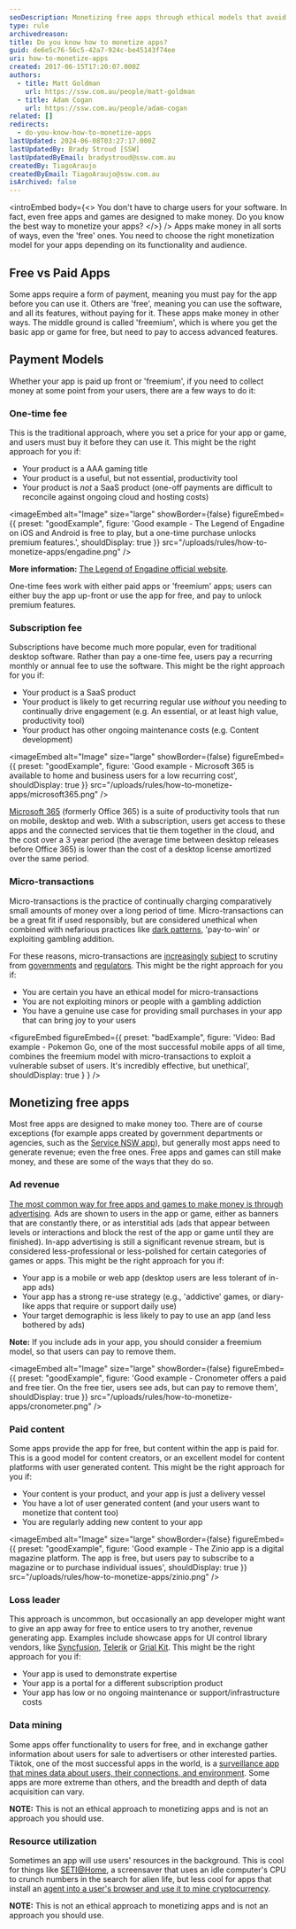 ```yaml
---
seoDescription: Monetizing free apps through ethical models that avoid exploiting vulnerable users and maintain a strong re-use strategy.
type: rule
archivedreason:
title: Do you know how to monetize apps?
guid: de6e5c76-56c5-42a7-924c-be45143f74ee
uri: how-to-monetize-apps
created: 2017-06-15T17:20:07.000Z
authors:
  - title: Matt Goldman
    url: https://ssw.com.au/people/matt-goldman
  - title: Adam Cogan
    url: https://ssw.com.au/people/adam-cogan
related: []
redirects:
  - do-you-know-how-to-monetize-apps
lastUpdated: 2024-06-08T03:27:17.000Z
lastUpdatedBy: Brady Stroud [SSW]
lastUpdatedByEmail: bradystroud@ssw.com.au
createdBy: TiagoAraujo
createdByEmail: TiagoAraujo@ssw.com.au
isArchived: false
---
```


<introEmbed
  body={<>
You don't have to charge users for your software. In fact, even free apps and games are designed to make money. Do you know the best way to monetize your apps?
  </>}
/>
Apps make money in all sorts of ways, even the 'free' ones. You need to choose the right monetization model for your apps depending on its functionality and audience.

## Free vs Paid Apps

Some apps require a form of payment, meaning you must pay for the app before you can use it. Others are 'free', meaning you can use the software, and all its features, without paying for it. These apps make money in other ways. The middle ground is called 'freemium', which is where you get the basic app or game for free, but need to pay to access advanced features.

## Payment Models

Whether your app is paid up front or 'freemium', if you need to collect money at some point from your users, there are a few ways to do it:

### One-time fee

This is the traditional approach, where you set a price for your app or game, and users must buy it before they can use it. This might be the right approach for you if:

* Your product is a AAA gaming title
* Your product is a useful, but not essential, productivity tool
* Your product is _not_ a SaaS product (one-off payments are difficult to reconcile against ongoing cloud and hosting costs)

<imageEmbed
  alt="Image"
  size="large"
  showBorder={false}
  figureEmbed={{
    preset: "goodExample",
    figure: 'Good example - The Legend of Engadine on iOS and Android is free to play, but a one-time purchase unlocks premium features.',
    shouldDisplay: true
  }}
  src="/uploads/rules/how-to-monetize-apps/engadine.png"
/>

**More information:** [The Legend of Engadine official website](https://engadine.net).

One-time fees work with either paid apps or 'freemium' apps; users can either buy the app up-front or use the app for free, and pay to unlock premium features.

### Subscription fee

Subscriptions have become much more popular, even for traditional desktop software. Rather than pay a one-time fee, users pay a recurring monthly or annual fee to use the software. This might be the right approach for you if:

* Your product is a SaaS product
* Your product is likely to get recurring regular use _without_ you needing to continually drive engagement (e.g. An essential, or at least high value, productivity tool)
* Your product has other ongoing maintenance costs (e.g. Content development)

<imageEmbed
  alt="Image"
  size="large"
  showBorder={false}
  figureEmbed={{
    preset: "goodExample",
    figure: 'Good example - Microsoft 365 is available to home and business users for a low recurring cost',
    shouldDisplay: true
  }}
  src="/uploads/rules/how-to-monetize-apps/microsoft365.png"
/>

[Microsoft 365](https://www.microsoft.com/microsoft-365?WT.mc_id=AZ-MVP-33518) (formerly Office 365) is a suite of productivity tools that run on mobile, desktop and web. With a subscription, users get access to these apps and the connected services that tie them together in the cloud, and the cost over a 3 year period (the average time between desktop releases before Office 365) is lower than the cost of a desktop license amortized over the same period.

### Micro-transactions

Micro-transactions is the practice of continually charging comparatively small amounts of money over a long period of time. Micro-transactions can be a great fit if used responsibly, but are considered unethical when combined with nefarious practices like [dark patterns](https://www.youtube.com/watch?v=lJUW0iZzAaQ), 'pay-to-win' or exploiting gambling addition.

For these reasons, micro-transactions are [increasingly](https://www.vg247.com/australian-government-rules-games-microtransactions-must-address-packaging) [subject](https://www.gamespot.com/articles/you-might-have-to-prove-your-age-to-buy-a-loot-box/1100-6474443/) to scrutiny from [governments](https://www.aph.gov.au/Parliamentary_Business/Committees/House/Social_Policy_and_Legal_Affairs/Onlineageverification/Report) and [regulators](https://www.gamesindustry.biz/australian-investigation-finds-loot-boxes-are-pscyholgocially-akin-to-gambling). This might be the right approach for you if:

* You are certain you have an ethical model for micro-transactions
* You are not exploiting minors or people with a gambling addiction
* You have a genuine use case for providing small purchases in your app that can bring joy to your users

<youtubeEmbed url="https://www.youtube.com/embed/fKK9nVLvhGM" description="" />

<figureEmbed figureEmbed={{
  preset: "badExample",
  figure: 'Video: Bad example - Pokemon Go, one of the most successful mobile apps of all time, combines the freemium model with micro-transactions to exploit a vulnerable subset of users. It\'s incredibly effective, but unethical',
  shouldDisplay: true
} } />


## Monetizing free apps

Most free apps are designed to make money too. There are of course exceptions (for example apps created by government departments or agencies, such as the [Service NSW app](https://www.service.nsw.gov.au/service-nsw-mobile-app)), but generally most apps need to generate revenue; even the free ones. Free apps and games can still make money, and these are some of the ways that they do so.

### Ad revenue

[The most common way for free apps and games to make money is through advertising](https://www.spaceotechnologies.com/blog/how-do-free-apps-make-money/). Ads are shown to users in the app or game, either as banners that are constantly there, or as interstitial ads (ads that appear between levels or interactions and block the rest of the app or game until they are finished). In-app advertising is still a significant revenue stream, but is considered less-professional or less-polished for certain categories of games or apps. This might be the right approach for you if:

* Your app is a mobile or web app (desktop users are less tolerant of in-app ads)
* Your app has a strong re-use strategy (e.g., 'addictive' games, or diary-like apps that require or support daily use)
* Your target demographic is less likely to pay to use an app (and less bothered by ads)

**Note:** If you include ads in your app, you should consider a freemium model, so that users can pay to remove them.

<imageEmbed
  alt="Image"
  size="large"
  showBorder={false}
  figureEmbed={{
    preset: "goodExample",
    figure: 'Good example - Cronometer offers a paid and free tier. On the free tier, users see ads, but can pay to remove them',
    shouldDisplay: true
  }}
  src="/uploads/rules/how-to-monetize-apps/cronometer.png"
/>

### Paid content

Some apps provide the app for free, but content within the app is paid for. This is a good model for content creators, or an excellent model for content platforms with user generated content. This might be the right approach for you if:

* Your content is your product, and your app is just a delivery vessel
* You have a lot of user generated content (and your users want to monetize that content too)
* You are regularly adding new content to your app

<imageEmbed
  alt="Image"
  size="large"
  showBorder={false}
  figureEmbed={{
    preset: "goodExample",
    figure: 'Good example - The Zinio app is a digital magazine platform. The app is free, but users pay to subscribe to a magazine or to purchase individual issues',
    shouldDisplay: true
  }}
  src="/uploads/rules/how-to-monetize-apps/zinio.png"
/>

### Loss leader

This approach is uncommon, but occasionally an app developer might want to give an app away for free to entice users to try another, revenue generating app. Examples include showcase apps for UI control library vendors, like [Syncfusion](https://apps.apple.com/us/app/syncfusion-dashboard-mobile/id1157300621), [Telerik](https://apps.apple.com/us/app/telerik-ui-for-xamarin-samples/id1083924868) or [Grial Kit](https://apps.apple.com/us/app/grial-uikit/id1099501310). This might be the right approach for you if:

* Your app is used to demonstrate expertise
* Your app is a portal for a different subscription product
* Your app has low or no ongoing maintenance or support/infrastructure costs

### Data mining

Some apps offer functionality to users for free, and in exchange gather information about users for sale to advertisers or other interested parties. Tiktok, one of the most successful apps in the world, is a [surveillance app that mines data about users, their connections, and environment](https://www.afr.com/policy/foreign-affairs/tiktok-s-alarming-excessive-data-collection-revealed-20220714-p5b1mz). Some apps are more extreme than others, and the breadth and depth of data acquisition can vary.

**NOTE:** This is not an ethical approach to monetizing apps and is not an approach you should use.

### Resource utilization

Sometimes an app will use users' resources in the background. This is cool for things like [SETI@Home](https://setiathome.berkeley.edu/), a screensaver that uses an idle computer's CPU to crunch numbers in the search for alien life, but less cool for apps that install an [agent into a user's browser and use it to mine cryptocurrency](https://www.theregister.com/2022/08/30/nitrokod_crypto_malware_google).

**NOTE:** This is not an ethical approach to monetizing apps and is not an approach you should use.
